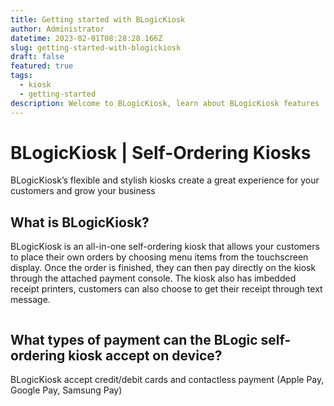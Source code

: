```yaml
---
title: Getting started with BLogicKiosk
author: Administrator
datetime: 2023-02-01T08:28:28.166Z
slug: getting-started-with-blogickiosk
draft: false
featured: true
tags:
  - kiosk
  - getting-started
description: Welcome to BLogicKiosk, learn about BLogicKiosk features
---
```


# BLogicKiosk | Self-Ordering Kiosks

BLogicKiosk’s flexible and stylish kiosks create a great experience for your customers and grow your business

## What is BLogicKiosk?
BLogicKiosk is an all-in-one self-ordering kiosk that allows your customers to place their own orders by choosing menu items from the touchscreen display. Once the order is finished, they can then pay directly on the kiosk through the attached payment console. The kiosk also has imbedded receipt printers, customers can also choose to get their receipt through text message. 

<img src="/assets/getting-started/77ae1fbc8a340e34e2440323393e14b9.png" alt="" />


## What types of payment can the BLogic self-ordering kiosk accept on device?

BLogicKiosk accept credit/debit cards and contactless payment (Apple Pay, Google Pay, Samsung Pay)
